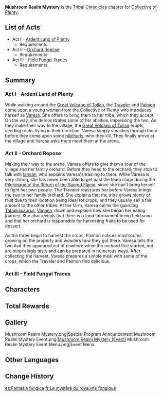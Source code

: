 {{About|the [[Tribal Chronicles]] chapter|the [[Version 5.5]] event|Mushroom Realm Mystery (Event)}}
{{Chapter Infobox
|image           = Mushroom Realm Mystery Chapter.png
|character       = Collective of Plenty
|type            = Story
|group           = Tribal Chronicles
|short           = Mushroom Realm Mystery
}}
'''Mushroom Realm Mystery''' is the [[Tribal Chronicles]] chapter for [[Collective of Plenty]].

==List of Acts==
* Act I - [[Ardent Land of Plenty]]
** Requirements: {{Quest|40;Pilgrimage of the Return of the Sacred Flame (Quest)|display=bullet|requirements=1}}
* Act II - [[Orchard Repose]]
** Requirements: {{Quest|40;Pilgrimage of the Return of the Sacred Flame (Quest)|display=bullet|requirements=1}}
* Act III - [[Field Fungal Traces]]
** Requirements: {{Quest|40;Incandescent Ode of Resurrection|display=bullet|requirements=1}}

==Summary==
{{Description|There seems to be an extraordinarily delicious mushroom in the Collective of Plenty...}}
===Act I - Ardent Land of Plenty===
{{Main|Ardent Land of Plenty}}
{{Description|You ran into a young lady named Varesa, and followed her to the Collective of Plenty.}}

While walking around the [[Great Volcano of Tollan]], the [[Traveler]] and [[Paimon]] come upon a young woman from the Collective of Plenty who introduces herself as [[Varesa]]. She offers to bring them to her tribe, which they accept. On the way, she demonstrates some of her abilities, impressing the two. As they make their way to the village, the [[Great Volcano of Tollan]] erupts, sending rocks flying in their direction. Varesa simply smashes through them before they come upon some [[hilichurls]], who they kill. They finally arrive at the village and Varesa asks them meet them at the arena.

===Act II - Orchard Repose===
{{Main|Orchard Repose}}
{{Description|The warm and friendly Varesa showed you around the Collective of Plenty's tribal camp, and welcomed you into her family orchard with a feast of fresh fruits and mushrooms.}}

Making their way to the arena, Varesa offers to give them a tour of the village and her family orchard. Before they head to the orchard, they stop to talk with [[Iansan]], who explains Varesa's training to them. While Varesa is very strong, she has never been able to get past the team stage during the [[Pilgrimage of the Return of the Sacred Flame]], since she can't bring herself to fight her own people. The Traveler reassures her before Varesa brings the two to her family orchard. She explains that the tribe grows plenty of fruit due to their location being ideal for crops, and they usually sell a fair amount to the other tribes. At the farm, Varesa calms the guarding [[Tatankasaurus]], [[Vanana]], down and explains how she began her eating journey. She also reveals that there is a food tournament being held soon and that her orchard is responsible for harvesting fruits to be used for dessert. 

As the three begin to harvest the crops, Paimon notices mushrooms growing on the property and wonders how they got there. Varesa tells the two that they appeared out of nowhere when the orchard first started, but are surprisingly tasty and can be prepared in numerous ways. After collecting the harvest, Varesa prepares a simple meal with some of the crops, which the Traveler and Paimon find delicious.

===Act III - Field Fungal Traces===
{{Main|Field Fungal Traces}}
{{Description|Sensing something strange about the mushroom, you encouraged Varesa to investigate, and found out the identity of the mushroom god Bifrons, as well as its ancient scheme. Fortunately, it had so little of its divine power left that it posed nary a threat. Varesa offered to take responsibility and keep an eye on it. Over the course of your adventure, Varesa also learned what it means to be a "hero" — namely, to be someone who makes the right choice at the right time.}}
{{Transclude|Field Fungal Traces|Summary}}

==Characters==
{{Character Appearances|Mushroom Realm Mystery Chapter|type=Chapter}}

==Total Rewards==
{{Quest Rewards List|Mushroom Realm Mystery Chapter Quests}}

==Gallery==
<gallery>
Mushroom Realm Mystery.png|Special Program Announcement
Mushroom Realm Mystery Event.png|[[Mushroom Realm Mystery (Event)]]
Mushroom Realm Mystery Event Menu.png|Event Menu
</gallery>

==Other Languages==
{{Other Languages
|en       = Mushroom Realm Mystery
|zhs      = 蘑境菌奇
|zhs_rm   = 
|zht      = 蘑境菌奇
|zht_rm   = 
|zh_tl    = 
|ja       = キノコ奇譚
|ja_rm    = 
|ja_tl    = 
|ko       = 이상한 버섯 왕국
|ko_tl    = 
|es       = Fantasía fúngica
|es_tl    = Funcal Fantasy
|fr       = Le mystère du royaume fongique
|fr_tl    = The Fungal Realm Mystery
|ru       = Загадка грибного царства
|ru_tl    = Mushroom Realm Mystery
|th       = มหัศจรรย์แดนเห็ด
|th_rm    = 
|th_tl    = 
|vi       = Loài Nấm Diệu Kỳ
|vi_tl    = 
|de       = Pilztastischer Wunderplatz
|de_tl    = 
|id       = Misteri Alam Jamur
|id_tl    = Mushroom Realm Mystery
|pt       = Maravilhas do Reino Fúngico - Ato I
|pt_tl    = 
|tr       = Mantar Diyarının Gizemi
|tr_tl    = 
|it       = Mistero nel Regno dei funghi
|it_tl    = 
}}

==Change History==
{{Change History|5.5}}

[[es:Fantasía fúngica]]
[[fr:Le mystère du royaume fongique]]